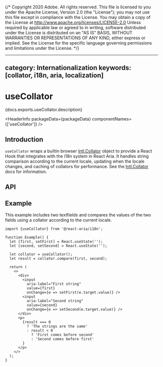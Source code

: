{/* Copyright 2020 Adobe. All rights reserved.
This file is licensed to you under the Apache License, Version 2.0 (the "License");
you may not use this file except in compliance with the License. You may obtain a copy
of the License at http://www.apache.org/licenses/LICENSE-2.0
Unless required by applicable law or agreed to in writing, software distributed under
the License is distributed on an "AS IS" BASIS, WITHOUT WARRANTIES OR REPRESENTATIONS
OF ANY KIND, either express or implied. See the License for the specific language
governing permissions and limitations under the License. */}



---
category: Internationalization
keywords: [collator, i18n, aria, localization]
---

# useCollator

<PageDescription>{docs.exports.useCollator.description}</PageDescription>

<HeaderInfo
  packageData={packageData}
  componentNames={['useCollator']} />

## Introduction

`useCollator` wraps a builtin browser [Intl.Collator](https://developer.mozilla.org/en-US/docs/Web/JavaScript/Reference/Global_Objects/Intl/Collator)
object to provide a React Hook that integrates with the i18n system in React Aria. It handles string comparison according to the current locale,
updating when the locale changes, and caching of collators for performance. See the
[Intl.Collator](https://developer.mozilla.org/en-US/docs/Web/JavaScript/Reference/Global_Objects/Intl/Collator) docs for
information.

## API

<FunctionAPI function={docs.exports.useCollator} links={docs.links} />

## Example

This example includes two textfields and compares the values of the two fields using a collator according to the current locale.

```tsx example
import {useCollator} from '@react-aria/i18n';

function Example() {
  let [first, setFirst] = React.useState('');
  let [second, setSecond] = React.useState('');

  let collator = useCollator();
  let result = collator.compare(first, second);

  return (
    <>
      <div>
        <input
          aria-label="First string"
          value={first}
          onChange={e => setFirst(e.target.value)} />
        <input
          aria-label="Second string"
          value={second}
          onChange={e => setSecond(e.target.value)} />
      </div>
      <p>
        {result === 0
          ? 'The strings are the same'
          : result < 0
            ? 'First comes before second'
            : 'Second comes before first'
        }
      </p>
    </>
  );
}
```
